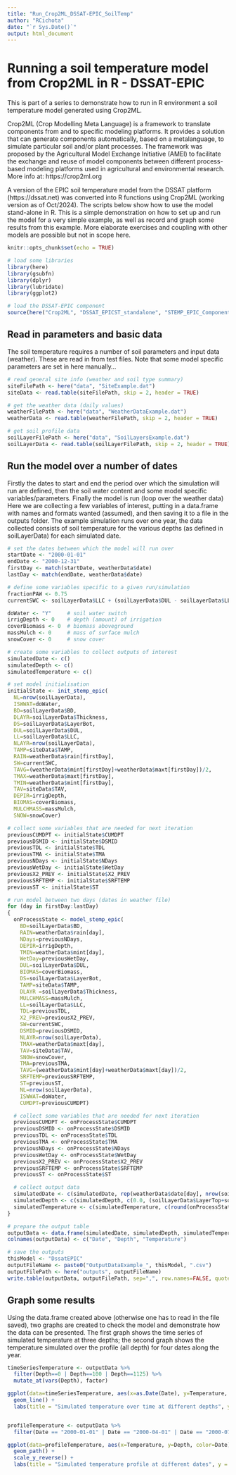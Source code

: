 ```yaml
---
title: "Run_Crop2ML_DSSAT-EPIC_SoilTemp"
author: "RCichota"
date: "`r Sys.Date()`"
output: html_document
---
```



# Running a soil temperature model from Crop2ML in R - DSSAT-EPIC

This is part of a series to demonstrate how to run in R environment a soil temperature model generated using Crop2ML.

Crop2ML (Crop Modelling Meta Language) is a framework to translate components from and to specific modeling platforms. It provides a solution that can generate components automatically, based on a metalanguage, to simulate particular soil and/or plant processes. The framework was proposed by the Agricultural Model Exchange Initiative (AMEI) to facilitate the exchange and reuse of model components between different process-based modeling platforms used in agricultural and environmental research. More info at: https://crop2ml.org

A version of the EPIC soil temperature model from the DSSAT platform (https://dssat.net) was converted into R functions using Crop2ML (working version as of Oct/2024). The scripts below show how to use the model stand-alone in R. This is a simple demonstration on how to set up and run the model for a very simple example, as well as record and graph some results from this example. More elaborate exercises and coupling with other models are possible but not in scope here.

```r
knitr::opts_chunk$set(echo = TRUE)

# load some libraries
library(here)
library(gsubfn)
library(dplyr)
library(lubridate)
library(ggplot2)

# load the DSSAT-EPIC component
source(here("Crop2ML", "DSSAT_EPICST_standalone", "STEMP_EPIC_Component.r"))

```

## Read in parameters and basic data

The soil temperature requires a number of soil parameters and input data (weather). These are read in from test files.
Note that some model specific parameters are set in here manually...

```r

# read general site info (weather and soil type summary)
siteFilePath <- here("data", "SiteExample.dat")
siteData <- read.table(siteFilePath, skip = 2, header = TRUE)

# get the weather data (daily values)
weatherFilePath <- here("data", "WeatherDataExample.dat")
weatherData <- read.table(weatherFilePath, skip = 2, header = TRUE)

# get soil profile data
soilLayerFilePath <- here("data", "SoilLayersExample.dat")
soilLayerData <- read.table(soilLayerFilePath, skip = 2, header = TRUE)

```

## Run the model over a number of dates

Firstly the dates to start and end the period over which the simulation will run are defined, then the soil water content and some model specific variables/parameters. Finally the model is run (loop over the weather data)
Here we are collecting a few variables of interest, putting in a data.frame with names and formats wanted (assumed), and then saving it to a file in the outputs folder.
The example simulation runs over one year, the data collected consists of soil temperature for the various depths (as defined in soilLayerData) for each simulated date.

```r

# set the dates between which the model will run over
startDate <- "2000-01-01"
endDate <- "2000-12-31"
firstDay <- match(startDate, weatherData$date)
lastDay <- match(endDate, weatherData$date)

# define some variables specific to a given run/simulation
fractionPAW <- 0.75
currentSWC <- soilLayerData$LLC + (soilLayerData$DUL - soilLayerData$LLC)*fractionPAW

doWater <- "Y"     # soil water switch
irrigDepth <- 0    # depth (amount) of irrigation
coverBiomass <- 0  # biomass aboveground
massMulch <- 0     # mass of surface mulch
snowCover <- 0     # snow cover

# create some variables to collect outputs of interest
simulatedDate <- c()
simulatedDepth <- c()
simulatedTemperature <- c()

# set model initialisation
initialState <- init_stemp_epic(
  NL=nrow(soilLayerData),
  ISWWAT=doWater,
  BD=soilLayerData$BD,
  DLAYR=soilLayerData$Thickness,
  DS=soilLayerData$LayerBot,
  DUL=soilLayerData$DUL,
  LL=soilLayerData$LLC,
  NLAYR=nrow(soilLayerData),
  TAMP=siteData$TAMP,
  RAIN=weatherData$rain[firstDay],
  SW=currentSWC,
  TAVG=(weatherData$mint[firstDay]+weatherData$maxt[firstDay])/2,
  TMAX=weatherData$maxt[firstDay],
  TMIN=weatherData$mint[firstDay],
  TAV=siteData$TAV,
  DEPIR=irrigDepth,
  BIOMAS=coverBiomass,
  MULCHMASS=massMulch,
  SNOW=snowCover)

# collect some variables that are needed for next iteration
previousCUMDPT <- initialState$CUMDPT
previousDSMID <- initialState$DSMID
previousTDL <- initialState$TDL
previousTMA <- initialState$TMA
previousNDays <- initialState$NDays
previousWetDay <- initialState$WetDay
previousX2_PREV <- initialState$X2_PREV
previousSRFTEMP <- initialState$SRFTEMP
previousST <- initialState$ST

# run model between two days (dates in weather file)
for (day in firstDay:lastDay)
{
  onProcessState <- model_stemp_epic(
    BD=soilLayerData$BD,
    RAIN=weatherData$rain[day],
    NDays=previousNDays,
    DEPIR=irrigDepth,
    TMIN=weatherData$mint[day],
    WetDay=previousWetDay,
    DUL=soilLayerData$DUL,
    BIOMAS=coverBiomass,
    DS=soilLayerData$LayerBot,
    TAMP=siteData$TAMP,
    DLAYR =soilLayerData$Thickness,
    MULCHMASS=massMulch,
    LL=soilLayerData$LLC,
    TDL=previousTDL,
    X2_PREV=previousX2_PREV,
    SW=currentSWC,
    DSMID=previousDSMID,
    NLAYR=nrow(soilLayerData),
    TMAX=weatherData$maxt[day],
    TAV=siteData$TAV,
    SNOW=snowCover,
    TMA=previousTMA,
    TAVG=(weatherData$mint[day]+weatherData$maxt[day])/2,
    SRFTEMP=previousSRFTEMP,
    ST=previousST,
    NL=nrow(soilLayerData),
    ISWWAT=doWater,
    CUMDPT=previousCUMDPT)

  # collect some variables that are needed for next iteration
  previousCUMDPT <- onProcessState$CUMDPT
  previousDSMID <- onProcessState$DSMID
  previousTDL <- onProcessState$TDL
  previousTMA <- onProcessState$TMA
  previousNDays <- onProcessState$NDays
  previousWetDay <- onProcessState$WetDay
  previousX2_PREV <- onProcessState$X2_PREV
  previousSRFTEMP <- onProcessState$SRFTEMP
  previousST <- onProcessState$ST

  # collect output data
  simulatedDate <- c(simulatedDate, rep(weatherData$date[day], nrow(soilLayerData) + 1))
  simulatedDepth <- c(simulatedDepth, c(0.0, (soilLayerData$LayerTop+soilLayerData$LayerBot)/2))
  simulatedTemperature <- c(simulatedTemperature, c(round(onProcessState$SRFTEMP, 6), round(onProcessState$ST, 6)))
}

# prepare the output table
outputData <- data.frame(simulatedDate, simulatedDepth, simulatedTemperature)
colnames(outputData) <- c("Date", "Depth", "Temperature")

# save the outputs
thisModel <- "DssatEPIC"
outputFileName <- paste0("OutputDataExample_", thisModel, ".csv")
outputFilePath <- here("outputs", outputFileName)
write.table(outputData, outputFilePath, sep=",", row.names=FALSE, quote=FALSE)

```

## Graph some results

Using the data.frame created above (otherwise one has to read in the file saved), two graphs are created to check the model and demonstrate how the data can be presented. The first graph shows the time series of simulated temperature at three depths; the second graph shows the temperature simulated over the profile (all depth) for four dates along the year.

```r

timeSeriesTemperature <- outputData %>%
  filter(Depth==0 | Depth==100 | Depth==1125) %>%
  mutate_at(vars(Depth), factor)

ggplot(data=timeSeriesTemperature, aes(x=as.Date(Date), y=Temperature, color=Depth)) +
  geom_line() +
  labs(title = "Simulated temperature over time at different depths", y = "Temperature (oC)", x = "Date")


profileTemperature <- outputData %>%
  filter(Date == "2000-01-01" | Date == "2000-04-01" | Date == "2000-07-01" | Date == "2000-10-01")

ggplot(data=profileTemperature, aes(x=Temperature, y=Depth, color=Date)) +
  geom_path() +
  scale_y_reverse() +
  labs(title = "Simulated temperature profile at different dates", y = "Depth (mm)", x = "Temperature (oC)")

```
